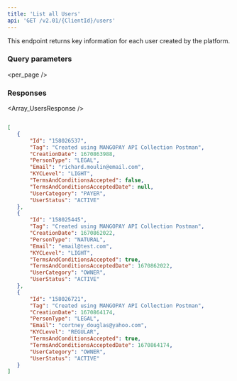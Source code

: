 ```yaml
---
title: 'List all Users'  
api: 'GET /v2.01/{ClientId}/users'  
---
```




This endpoint returns key information for each user created by the platform.  

### Query parameters  

<page />  

<per_page />  

<Sort />  

### Responses  

<AccordionGroup><Accordion title="200">  

<Array_UsersResponse /></Accordion></AccordionGroup>  

<ResponseExample>  

```json 200  

[ 
   {
       "Id": "158026537",
       "Tag": "Created using MANGOPAY API Collection Postman",
       "CreationDate": 1670863988,
       "PersonType": "LEGAL",
       "Email": "richard.moulin@email.com",
       "KYCLevel": "LIGHT",
       "TermsAndConditionsAccepted": false,
       "TermsAndConditionsAcceptedDate": null,
       "UserCategory": "PAYER",
       "UserStatus": "ACTIVE"
   },
   {
       "Id": "158025445",
       "Tag": "Created using MANGOPAY API Collection Postman",
       "CreationDate": 1670862022,
       "PersonType": "NATURAL",
       "Email": "email@test.com",
       "KYCLevel": "LIGHT",
       "TermsAndConditionsAccepted": true,
       "TermsAndConditionsAcceptedDate": 1670862022,
       "UserCategory": "OWNER",
       "UserStatus": "ACTIVE"
   },
   {
       "Id": "158026721",
       "Tag": "Created using MANGOPAY API Collection Postman",
       "CreationDate": 1670864174,
       "PersonType": "LEGAL",
       "Email": "cortney_douglas@yahoo.com",
       "KYCLevel": "REGULAR",
       "TermsAndConditionsAccepted": true,
       "TermsAndConditionsAcceptedDate": 1670864174,
       "UserCategory": "OWNER",
       "UserStatus": "ACTIVE"
   }
]  

 ```  

</ResponseExample>  

<RequestExample>
    <RestGetNoBody />  
    <PhpListUsers />
    <NodeListUser />
    <RubyListKycDocuments1 />
    <JavaListUsers />
    <PythonListUsers />
    <NetListUsers />
</RequestExample>